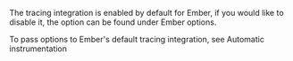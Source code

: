 The tracing integration is enabled by default for Ember, if you would like to disable it, the option can be found under <PlatformLink to="/configuration/ember-options/#performance-monitoring-considerations">Ember options</PlatformLink>.

To pass options to Ember's default tracing integration, see <PlatformLink to="/performance/instrumentation/automatic-instrumentation/">Automatic instrumentation</PlatformLink>
